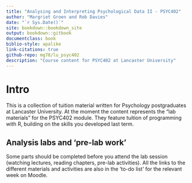 ```yaml
---
title: "Analysing and Interpreting Psychological Data II - PSYC402"
author: "Margriet Groen and Rob Davies"
date: "`r Sys.Date()`"
site: bookdown::bookdown_site
output: bookdown::gitbook
documentclass: book
biblio-style: apalike
link-citations: true
github-repo: mg78/lu_psyc402
description: "Course content for PSYC402 at Lancaster University"
---
```

# Intro

This is a collection of tuition material written for Psychology postgraduates at Lancaster University. At the moment the content represents the “lab materials” for the PSYC402 module. They feature tuition of programming with R, building on the skills you developed last term.

## Analysis labs and 'pre-lab work'
Some parts should be completed before you attend the lab session (watching lectures, reading chapters, pre-lab activities). All the links to the different materials and activities are also in the ‘to-do list’ for the relevant week on Moodle.